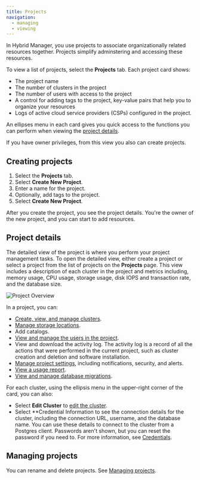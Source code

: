 ```yaml
---
title: Projects
navigation:
  - managing
  - viewing
---
```


In Hybrid Manager, you use projects to associate organizationally related resources together. Projects simplify adminstering and accessing these resources.

To view a list of projects, select the **Projects** tab. Each project card shows:

- The project name
- The number of clusters in the project
- The number of users with access to the project
- A control for adding tags to the project, key-value pairs that help you to organize your resources
- Logs of active cloud service providers (CSPs) configured in the project.

An ellipses menu in each card gives you quick access to the functions you can perform when viewing the [project details](#project-details).

If you have owner privileges, from this view you also can create projects. 

## Creating projects

1. Select the **Projects** tab.
1. Select **Create New Project**.
1. Enter a name for the project. 
1. Optionally, add tags to the project.
1. Select **Create New Project**.

After you create the project, you see the project details. You're the owner of the new project, and you can start to add resources.

## Project details

The detailed view of the project is where you perform your project management tasks. To open the detailed view, either create a project or select a project from the list of projects on the **Projects** page. This view includes a description of each cluster in the project and metrics including, memory usage, CPU usage, storage usage, disk IOPS and transaction rate, and the database size.

![Project Overview](../../images/project-overview.png)

In a project, you can:

- [Create, view, and manage clusters](../cluster_management/).
- [Manage storage locations](storage-locations.mdx).
- Add catalogs.
- [View and manage the users in the project](../monitoring/mon_ext_dbs/mon_with_agent/create_machine_user.mdx).
- View and download the activity log. The activity log is a record of all the actions that were performed in the current project, such as cluster creation and deletion and software installation.
- [Manage project settings](settings/index.mdx), including notifications, security, and alerts.
- [View a usage report](usage-report.mdx).
- [View and manage database migrations](../../using_hybrid_manager/migration/migrate/).


For each cluster, using the ellipsis menu in the upper-right corner of the card, you can also:

- Select **Edit Cluster** to [edit the cluster](../cluster_management/manage-clusters/edit-clusters.mdx).
- Select **Credential Information to see the connection details for the cluster, including the connection URL, username, and the database name. You can use these details to connect to the cluster from a Postgres client. Passwords aren't shown, but you can reset the password if you need to. For more information, see [Credentials](../../using_hybrid_manager/migration/migrate/credentials.mdx).

## Managing projects

You can rename and delete projects. See [Managing projects](managing.mdx).